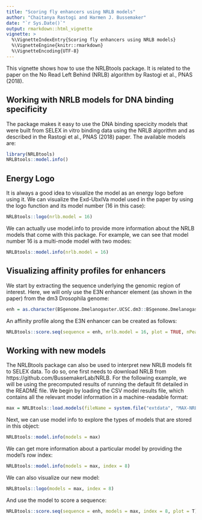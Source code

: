 ```yaml
---
title: "Scoring fly enhancers using NRLB models"
author: "Chaitanya Rastogi and Harmen J. Bussemaker"
date: "`r Sys.Date()`"
output: rmarkdown::html_vignette
vignette: >
  %\VignetteIndexEntry{Scoring fly enhancers using NRLB models}
  %\VignetteEngine{knitr::rmarkdown}
  %\VignetteEncoding{UTF-8}
---
```


This vignette shows how to use the NRLBtools package. It is related to the paper on the No Read Left Behind (NRLB) algorithm by Rastogi et al., PNAS (2018).

## Working with NRLB models for DNA binding specificity
The \code{NRLBtools} package makes it easy to use the DNA binding specicity models that were built from SELEX in vitro binding data using the NRLB algorithm and as described in the Rastogi et al., PNAS (2018) paper. The available models are:
```r
library(NRLBtools)
NRLBtools::model.info()
```
## Energy Logo
It is always a good idea to visualize the model as an energy logo before using it. We can visualize the Exd-UbxIVa model used in the paper by using the logo function and its model number (16 in this case):
```r
NRLBtools::logo(nrlb.model = 16)
```
We can actually use model.info to provide more information about the NRLB models that come with this package. For example, we can see that model number 16 is a multi-mode model with two modes:
```r
NRLBtools::model.info(nrlb.model = 16)
```

## Visualizing affinity profiles for enhancers
We start by extracting the sequence underlying the genomic region of interest. Here, we will only use the E3N enhancer element (as shown in the paper) from the dm3 Drosophila genome: 
```r
enh = as.character(BSgenome.Dmelanogaster.UCSC.dm3::BSgenome.Dmelanogaster.UCSC.dm3$chrX[4915195:4915486])
```
An affinity profile along the E3N enhancer can be created as follows:
```r
NRLBtools::score.seq(sequence = enh, nrlb.model = 16, plot = TRUE, nPeaks = 10, annotate = TRUE)
```

## Working with new models
The NRLBtools package can also be used to interpret new NRLB models fit to SELEX data. To do so, one first needs to download NRLB from https://github.com/BussemakerLab/NRLB. For the following example, we will be using the precomputed results of running the default fit detailed in the README file. We begin by loading the CSV model results file, which contains all the relevant model information in a machine-readable format:
```r
max = NRLBtools::load.models(fileName = system.file("extdata", "MAX-NRLBConfig.csv", package = "NRLBtools"))
```
Next, we can use model info to explore the types of models that are stored in this object:
```r
NRLBtools::model.info(models = max)
```
We can get more information about a particular model by providing the model's row index:
```r
NRLBtools::model.info(models = max, index = 8)
```
We can also visualize our new model:
```r
NRLBtools::logo(models = max, index = 8)
```
And use the model to score a sequence:
```r
NRLBtools::score.seq(sequence = enh, models = max, index = 8, plot = T)
```